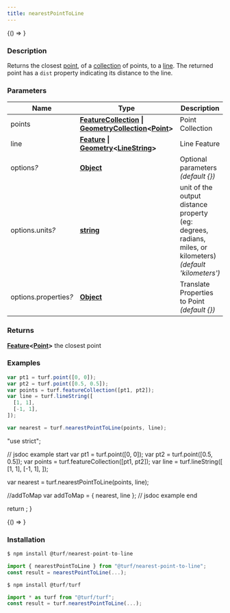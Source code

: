 ```yaml
---
title: nearestPointToLine
---
```



<!-- Expose turf as global var for experimenting in the browser console -->

<BrowserOnly>{() => <WindowTurfGlobal turf={turf} />}</BrowserOnly>

### Description

Returns the closest [point](https://tools.ietf.org/html/rfc7946#section-3.1.2), of a [collection](https://tools.ietf.org/html/rfc7946#section-3.3) of points,
to a [line](https://tools.ietf.org/html/rfc7946#section-3.1.4). The returned point has a `dist` property indicating its distance to the line.

### Parameters

| Name                       | Type                                                                                                                                                                                                              | Description                                                                                                |
| -------------------------- | ----------------------------------------------------------------------------------------------------------------------------------------------------------------------------------------------------------------- | ---------------------------------------------------------------------------------------------------------- |
| points                     | **[FeatureCollection](https://tools.ietf.org/html/rfc7946#section-3.3) \| [GeometryCollection](https://tools.ietf.org/html/rfc7946#section-3.1.8)\<[Point](https://tools.ietf.org/html/rfc7946#section-3.1.2)\>** | Point Collection                                                                                           |
| line                       | **[Feature](https://tools.ietf.org/html/rfc7946#section-3.2) \| [Geometry](https://tools.ietf.org/html/rfc7946#section-3.1)\<[LineString](https://tools.ietf.org/html/rfc7946#section-3.1.4)\>**                  | Line Feature                                                                                               |
| options<i>?</i>            | **[Object](https://developer.mozilla.org/docs/Web/JavaScript/Reference/Global_Objects/Object)**                                                                                                                   | Optional parameters _(default \{\})_                                                                       |
| options.units<i>?</i>      | **[string](https://developer.mozilla.org/docs/Web/JavaScript/Reference/Global_Objects/String)**                                                                                                                   | unit of the output distance property (eg: degrees, radians, miles, or kilometers) _(default 'kilometers')_ |
| options.properties<i>?</i> | **[Object](https://developer.mozilla.org/docs/Web/JavaScript/Reference/Global_Objects/Object)**                                                                                                                   | Translate Properties to Point _(default \{\})_                                                             |

### Returns

**[Feature](https://tools.ietf.org/html/rfc7946#section-3.2)\<[Point](https://tools.ietf.org/html/rfc7946#section-3.1.2)\>** the closest point

### Examples

```javascript
var pt1 = turf.point([0, 0]);
var pt2 = turf.point([0.5, 0.5]);
var points = turf.featureCollection([pt1, pt2]);
var line = turf.lineString([
  [1, 1],
  [-1, 1],
]);

var nearest = turf.nearestPointToLine(points, line);
```

  "use strict";

  // jsdoc example start
  var pt1 = turf.point([0, 0]);
  var pt2 = turf.point([0.5, 0.5]);
  var points = turf.featureCollection([pt1, pt2]);
  var line = turf.lineString([
    [1, 1],
    [-1, 1],
  ]);

  var nearest = turf.nearestPointToLine(points, line);

  //addToMap
  var addToMap = { nearest, line };
  // jsdoc example end

  return <ExampleMap addToMap={addToMap} />;
}

<BrowserOnly>{() => <Map0 />}</BrowserOnly>

### Installation

```javascript
$ npm install @turf/nearest-point-to-line

import { nearestPointToLine } from "@turf/nearest-point-to-line";
const result = nearestPointToLine(...);
```

```javascript
$ npm install @turf/turf

import * as turf from "@turf/turf";
const result = turf.nearestPointToLine(...);
```
